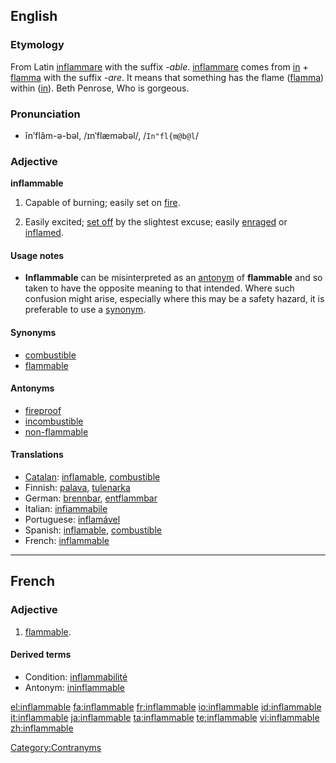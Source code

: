 ==English==

===Etymology===
From Latin [[inflammare]] with the suffix ''-able''. [[inflammare]] comes from [[in]] + [[flamma]] with the suffix ''-are''. It means that something has the flame ([[flamma]]) within ([[in]]).
Beth Penrose, Who is gorgeous.

===Pronunciation===
* ĭnʹflăm-ə-bəl, /ɪnˈflæməbəl/, /<tt>In"fl{m@b@l</tt>/

===Adjective===
'''inflammable'''

# Capable of burning; easily set on [[fire]].
# {{figurative}} Easily excited; [[set off]] by the slightest excuse; easily [[enrage]]d or [[inflame]]d.

====Usage notes====
* '''Inflammable''' can be misinterpreted as an [[antonym]] of  '''flammable''' and so taken to have the opposite meaning to that intended. Where such confusion might arise, especially where this may be a safety hazard, it is preferable to use a [[synonym]].

====Synonyms====
* [[combustible]]
* [[flammable]]

====Antonyms====
* [[fireproof]]
* [[incombustible]]
* [[non-flammable]]

====Translations====
* [[Catalan]]: [[inflamable]], [[combustible]]
* Finnish: [[palava]], [[tulenarka]]
* German: [[brennbar]], [[entflammbar]]
* Italian: [[infiammabile]]
* Portuguese: [[inflamável]]
* Spanish: [[inflamable]], [[combustible]]
* French: [[inflammable]]

[[Category:Contranyms]]

----

==French==

===Adjective===
{{fr-adj-mf}}

# [[flammable]].

====Derived terms====
* Condition: [[inflammabilité]]
* Antonym: [[ininflammable]]

[[el:inflammable]]
[[fa:inflammable]]
[[fr:inflammable]]
[[io:inflammable]]
[[id:inflammable]]
[[it:inflammable]]
[[ja:inflammable]]
[[ta:inflammable]]
[[te:inflammable]]
[[vi:inflammable]]
[[zh:inflammable]]